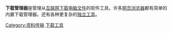 {{Unreferenced|time=2022-06-23T05:01:52+00:00}}
'''下载管理器'''是管理从[[互联网|互联网]][[下载|下载]][[电脑档案|电脑文件]]的软件工具。许多[[网页浏览器|网页浏览器]]都有简单的内置下载管理器。还有各种更复杂的[[下载管理程序比较|独立工具]]。

{{下载管理器}}

{{DEFAULTSORT:Download Manager}}
[[Category:资料传输|Category:资料传输]]
[[Category:下载工具|]]